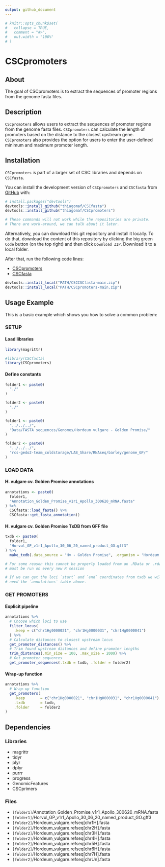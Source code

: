 ---
output: github_document
---

<!-- README.md is generated from README.Rmd. Please edit that file -->

```{r, include = FALSE}
# knitr::opts_chunk$set(
#   collapse = TRUE,
#   comment = "#>",
#   out.width = "100%"
# )
```

# CSCpromoters

<!-- badges: start -->
<!-- badges: end -->

## About

The goal of CSCpromoters is to extract the sequences of promoter regions from the genome fasta files.


## Description

`CSCpromoters` allows users to extract the sequences of promoter regions from the genome fasta files. `CSCpromoters` can calculate the length of promoters based on the distance to the closest upstream gene. `CSCpromoters` also provides the option for users to enter the user-defined minimum and maximum promoter length.


## Installation

`CSCpromoters` is part of a larger set of CSC libraries and depends on 
`CSCfasta`.

You can install the development version of `CSCpromoters` and `CSCfasta` from 
[GitHub](https://github.com/) with:

```{r installation1, eval=FALSE}
# install.packages("devtools")
devtools::install_github("thiagomaf/CSCfasta")
devtools::install_github("thiagomaf/CSCpromoters")

# These commands will not work while the repositories are private.
# There are work-around, we can talk about it later.
```

Alternatively, you can download this git repository and install it locally. To 
do that, download the content of this repository by clicking the big green 
`Code` button (on the top right) and then click `Download ZIP`. Download it to 
a local folder. 

After that, run the following code lines:

- [CSCpromoters](https://github.com/thiagomaf/CSCpromoters)
- [CSCfasta](https://github.com/thiagomaf/CSCfasta)

```{r installation2, eval=FALSE}
devtools::install_local("PATH/CSCCSCfasta-main.zip")
devtools::install_local("PATH/CSCpromoters-main.zip")
```


## Usage Example
This is a basic example which shows you how to solve a common problem:

### SETUP
#### Load libraries
```{r libraries}
library(magrittr)

#library(CSCfasta)
library(CSCpromoters)
```

#### Define constants
```{r constants, eval=FALSE}
folder1 <- paste0(
  "./"
)

folder2 <- paste0(
  "./"
)
```

```{r include = FALSE}
folder1 <- paste0(
  "../../../",
  "Data/FASTA sequences/Genomes/Hordeum vulgare - Golden Promise/"
)

folder2 <- paste0(
  "../../../",
  "rcs-gedo2-team_coldstorage/LAB_Share/RNAseq/barley/genome_GP/"
)
```


### LOAD DATA
#### H. vulgare cv. Golden Promise annotations
```{r annotations}
annotations <- paste0(
  folder1,
  "Annotation_Golden_Promise_v1r1_Apollo_300620_mRNA.fasta"
) %>%
  CSCfasta::load_fasta() %>%
  CSCfasta::get_fasta_annotation()
```

#### H. vulgare cv. Golden Promise TxDB from GFF file
```{r gff}
txdb <- paste0(
  folder1,
  "Horvul_GP_v1r1_Apollo_30_06_20_named_product_GO.gff3"
) %>%
  make_txdb(.data_source = "Hv - Golden Promise", .organism = "Hordeum vulgare")

# For some reason this cannot be properly loaded from an .RData or .rda file,
# must be run on every new R session

# If we can get the loci `start` and `end` coordinates from txdb we will not 
# need the `annotations` table above.
```


### GET PROMOTERS
#### Explicit pipeline
```{r explicit_pipeline}
annotations %>%
  # Choose which loci to use
  filter_locus(
    .keep = c("chr1Hg0000021", "chr1Hg0000031", "chr1Hg0000041")
  ) %>%
  # Calculate distances to closest upstream locus
  get_promoter_distances() %>%
  # Trim found upstream distances and define promoter lengths
  trim_distances(.min_size = 100, .max_size = 2000) %>%
  # Get promoter sequences
  get_promoter_sequences(.txdb = txdb, .folder = folder2)
```

#### Wrap-up function
```{r wrap_up}
annotations %>%
  # Wrap-up function
  get_promoters(
    .keep       = c("chr1Hg0000021", "chr1Hg0000031", "chr1Hg0000041"),
    .txdb       = txdb,
    .folder     = folder2
)
```


## Dependencies
### Libraries
- magrittr
- tidyr
- plyr
- dplyr
- purrr
- progress
- GenomicFeatures
- CSCprimers
	
### Files
- `[folder1]`/Annotation_Golden_Promise_v1r1_Apollo_300620_mRNA.fasta
- `[folder1]`/Horvul_GP_v1r1_Apollo_30_06_20_named_product_GO.gff3
- `[folder2]`/Hordeum_vulgare.refseq[chr1H].fasta
- `[folder2]`/Hordeum_vulgare.refseq[chr2H].fasta
- `[folder2]`/Hordeum_vulgare.refseq[chr3H].fasta
- `[folder2]`/Hordeum_vulgare.refseq[chr4H].fasta
- `[folder2]`/Hordeum_vulgare.refseq[chr5H].fasta
- `[folder2]`/Hordeum_vulgare.refseq[chr6H].fasta
- `[folder2]`/Hordeum_vulgare.refseq[chr7H].fasta
- `[folder2]`/Hordeum_vulgare.refseq[chrUn].fasta

